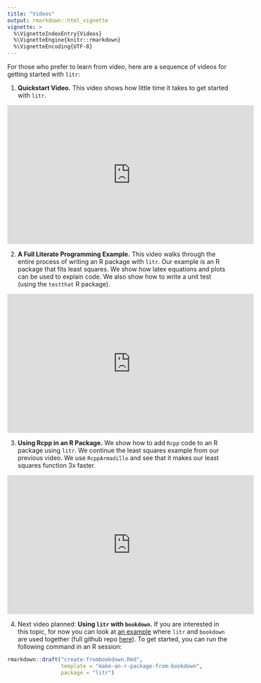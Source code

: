 ```yaml
---
title: "Videos"
output: rmarkdown::html_vignette
vignette: >
  %\VignetteIndexEntry{Videos}
  %\VignetteEngine{knitr::rmarkdown}
  %\VignetteEncoding{UTF-8}
---
```


For those who prefer to learn from video, here are a sequence of videos for getting started with `litr`:

1. **Quickstart Video.** This video shows how little time it takes to get started with `litr`.

<iframe width="560" height="315" src="https://www.youtube.com/embed/9fVWD3hfKxA?si=QPQyIoL5llk3AiRH" title="YouTube video player" frameborder="0" allow="accelerometer; autoplay; clipboard-write; encrypted-media; gyroscope; picture-in-picture; web-share" referrerpolicy="strict-origin-when-cross-origin" allowfullscreen></iframe>

2. **A Full Literate Programming Example.** This video walks through the entire process of writing an R package with `litr`.  Our example is an R package that fits least squares.  We show how latex equations and plots can be used to explain code.  We also show how to write a unit test (using the `testthat` R package).

<iframe width="560" height="315" src="https://www.youtube.com/embed/T4BcLWZdbcg?si=HqgSUWcfdsDaKiwW" title="YouTube video player" frameborder="0" allow="accelerometer; autoplay; clipboard-write; encrypted-media; gyroscope; picture-in-picture; web-share" referrerpolicy="strict-origin-when-cross-origin" allowfullscreen></iframe>

3. **Using Rcpp in an R Package.** We show how to add `Rcpp` code to an R package using `litr`. We continue the least squares example from our previous video.  We use `RcppArmadillo` and see that it makes our least squares function 3x faster.

<iframe width="560" height="315" src="https://www.youtube.com/embed/ZIxbXHEeAUM?si=OCmmiV17D8IfecG8" title="YouTube video player" frameborder="0" allow="accelerometer; autoplay; clipboard-write; encrypted-media; gyroscope; picture-in-picture; web-share" referrerpolicy="strict-origin-when-cross-origin" allowfullscreen></iframe>

4. Next video planned: **Using `litr` with `bookdown`.** If you are interested in this topic, for now you can look at [an example](https://gregfaletto.github.io/cssr-project/create/) where `litr` and `bookdown` are used together (full github repo [here](make-an-r-package-from-bookdown)).  To get started, you can run the following command in an R session:

```r
rmarkdown::draft("create-frombookdown.Rmd",
                 template = "make-an-r-package-from-bookdown",
                 package = "litr")
```